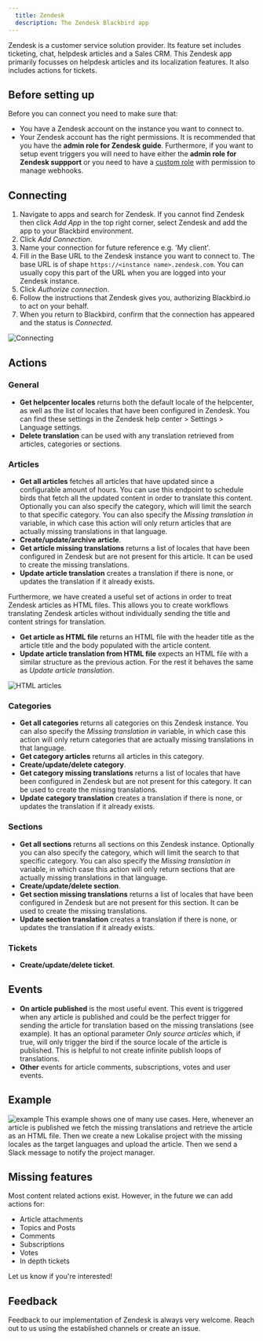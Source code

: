 ```yaml
---
  title: Zendesk
  description: The Zendesk Blackbird app
---
```


<LinkCard title="View on Github" target="_blank" href="https://github.com/bb-io/Zendesk" icon="github" />

Zendesk is a customer service solution provider. Its feature set includes ticketing, chat, helpdesk articles and a Sales CRM. This Zendesk app primarily focusses on helpdesk articles and its localization features. It also includes actions for tickets.

## Before setting up

Before you can connect you need to make sure that:

- You have a Zendesk account on the instance you want to connect to.
- Your Zendesk account has the right permissions. It is recommended that you have the **admin role for Zendesk guide**. Furthermore, if you want to setup event triggers you will need to have either the **admin role for Zendesk suppport** or you need to have a [custom role](https://support.zendesk.com/hc/en-us/articles/4408882153882-Creating-custom-roles-and-assigning-agents#topic_cxn_hig_bd) with permission to manage webhooks.

## Connecting

1. Navigate to apps and search for Zendesk. If you cannot find Zendesk then click _Add App_ in the top right corner, select Zendesk and add the app to your Blackbird environment.
2. Click _Add Connection_.
3. Name your connection for future reference e.g. 'My client'.
4. Fill in the Base URL to the Zendesk instance you want to connect to. The base URL is of shape `https://<instance name>.zendesk.com`. You can usually copy this part of the URL when you are logged into your Zendesk instance.
5. Click _Authorize connection_.
6. Follow the instructions that Zendesk gives you, authorizing Blackbird.io to act on your behalf.
7. When you return to Blackbird, confirm that the connection has appeared and the status is _Connected_.

![Connecting](https://raw.githubusercontent.com/bb-io/Zendesk/main/image/README/1692612174111.png)

## Actions

### General

- **Get helpcenter locales** returns both the default locale of the helpcenter, as well as the list of locales that have been configured in Zendesk. You can find these settings in the Zendesk help center > Settings > Language settings.
- **Delete translation** can be used with any translation retrieved from articles, categories or sections.

### Articles

- **Get all articles** fetches all articles that have updated since a configurable amount of hours. You can use this endpoint to schedule birds that fetch all the updated content in order to translate this content. Optionally you can also specify the category, which will limit the search to that specific category. You can also specify the _Missing translation in_ variable, in which case this action will only return articles that are actually missing translations in that language.
- **Create/update/archive article**.
- **Get article missing translations** returns a list of locales that have been configured in Zendesk but are not present for this article. It can be used to create the missing translations.
- **Update article translation** creates a translation if there is none, or updates the translation if it already exists.

Furthermore, we have created a useful set of actions in order to treat Zendesk articles as HTML files. This allows you to create workflows translating Zendesk articles without individually sending the title and content strings for translation.

- **Get article as HTML file** returns an HTML file with the header title as the article title and the body populated with the article content.
- **Update article translation from HTML file** expects an HTML file with a similar structure as the previous action. For the rest it behaves the same as _Update article translation_.

![HTML articles](https://raw.githubusercontent.com/bb-io/Zendesk/main/image/README/1692613846802.png)

### Categories

- **Get all categories** returns all categories on this Zendesk instance. You can also specify the _Missing translation in_ variable, in which case this action will only return categories that are actually missing translations in that language.
- **Get category articles** returns all articles in this category.
- **Create/update/delete category**.
- **Get category missing translations** returns a list of locales that have been configured in Zendesk but are not present for this category. It can be used to create the missing translations.
- **Update category translation** creates a translation if there is none, or updates the translation if it already exists.

### Sections

- **Get all sections** returns all sections on this Zendesk instance. Optionally you can also specify the category, which will limit the search to that specific category. You can also specify the _Missing translation in_ variable, in which case this action will only return sections that are actually missing translations in that language.
- **Create/update/delete section**.
- **Get section missing translations** returns a list of locales that have been configured in Zendesk but are not present for this section. It can be used to create the missing translations.
- **Update section translation** creates a translation if there is none, or updates the translation if it already exists.

### Tickets

- **Create/update/delete ticket**.

## Events

- **On article published** is the most useful event. This event is triggered when any article is published and could be the perfect trigger for sending the article for translation based on the missing translations (see example). It has an optional parameter _Only source articles_ which, if true, will only trigger the bird if the source locale of the article is published. This is helpful to not create infinite publish loops of translations.
- **Other** events for article comments, subscriptions, votes and user events.

## Example

![example](https://raw.githubusercontent.com/bb-io/Zendesk/main/image/README/1692615904702.png)
This example shows one of many use cases. Here, whenever an article is published we fetch the missing translations and retrieve the article as an HTML file. Then we create a new Lokalise project with the missing locales as the target languages and upload the article. Then we send a Slack message to notify the project manager.

## Missing features

Most content related actions exist. However, in the future we can add actions for:

- Article attachments
- Topics and Posts
- Comments
- Subscriptions
- Votes
- In depth tickets

Let us know if you're interested!

## Feedback

Feedback to our implementation of Zendesk is always very welcome. Reach out to us using the established channels or create an issue.

